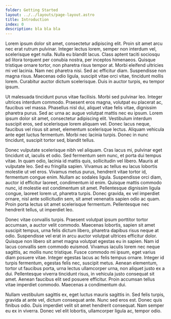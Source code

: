 ```yaml
---
folder: Getting Started
layout: ../../layouts/page-layout.astro
title: Introduction
index: 0
description: bla bla bla
---
```


Lorem ipsum dolor sit amet, consectetur adipiscing elit. Proin sit amet arcu nec erat rutrum pulvinar. Integer lectus lorem, semper non interdum vel, scelerisque eget nulla. Nulla eu blandit lacus. Class aptent taciti sociosqu ad litora torquent per conubia nostra, per inceptos himenaeos. Quisque tristique ornare tortor, non pharetra risus tempor at. Morbi eleifend ultricies mi vel lacinia. Nam nec pharetra nisi. Sed ac efficitur diam. Suspendisse non magna risus. Maecenas odio ligula, suscipit vitae orci vitae, tincidunt mollis lorem. Curabitur auctor dictum scelerisque. Duis in auctor turpis, eu tempor ipsum.

Ut malesuada tincidunt purus vitae facilisis. Morbi sed pulvinar leo. Integer ultrices interdum commodo. Praesent eros magna, volutpat eu placerat ac, faucibus vel massa. Phasellus nisl dui, aliquet vitae felis vitae, dignissim pharetra purus. Sed ac urna ac augue volutpat mattis nec eu ipsum. Lorem ipsum dolor sit amet, consectetur adipiscing elit. Vestibulum interdum suscipit eros, sed scelerisque lorem aliquam vel. Donec lacus neque, faucibus vel risus sit amet, elementum scelerisque lectus. Aliquam vehicula ante eget luctus fermentum. Morbi nec lacinia turpis. Donec in nunc tincidunt, suscipit tortor sed, blandit tellus.

Donec vulputate scelerisque nibh vel aliquam. Cras lacus mi, pulvinar eget tincidunt ut, iaculis et odio. Sed fermentum sem nunc, et porta dui tempus vitae. In quam odio, lacinia id mattis quis, sollicitudin vel libero. Mauris at vulputate leo. Sed eu fringilla sapien. Vivamus ac tellus eu lacus lobortis molestie ut vel eros. Vivamus metus purus, hendrerit vitae tortor id, fermentum congue enim. Nullam ac sodales ligula. Suspendisse orci diam, auctor id efficitur laoreet, condimentum id enim. Quisque mattis commodo nunc, id molestie est condimentum sit amet. Pellentesque dignissim ligula congue, laoreet lorem ut, pharetra turpis. Donec gravida, ex vel imperdiet ornare, nisl ante sollicitudin sem, sit amet venenatis sapien odio ac quam. Proin porta lectus sit amet scelerisque fermentum. Pellentesque nec hendrerit tellus, ut imperdiet leo.

Donec vitae convallis turpis. Praesent volutpat ipsum porttitor tortor accumsan, a auctor velit commodo. Maecenas lobortis, sapien sit amet suscipit tempus, urna felis dictum libero, pharetra dapibus risus neque at odio. Suspendisse vel erat in arcu auctor volutpat ultrices efficitur dolor. Quisque non libero sit amet magna volutpat egestas eu in sapien. Nam id lacus convallis sem commodo euismod. Vivamus iaculis lorem nec neque sagittis, ac mollis nunc tristique. Fusce commodo mi ipsum, eget varius diam posuere vitae. Integer egestas lacus ac felis tempus ornare. Integer id turpis fermentum, egestas felis nec, suscipit metus. Aenean elementum, tortor ut faucibus porta, urna lectus ullamcorper urna, non aliquet justo ex a dui. Pellentesque viverra tincidunt risus, in vehicula justo consequat sit amet. Aenean faucibus elit sed posuere efficitur. Proin accumsan tellus vitae imperdiet commodo. Maecenas a condimentum dui.

Nullam vestibulum sagittis ex, eget luctus mauris sagittis in. Sed felis turpis, gravida at ante vel, dictum consequat ante. Nunc sed eros est. Donec quis finibus odio. Duis imperdiet velit sit amet hendrerit consequat. Nam semper eu ex in viverra. Donec vel elit lobortis, ullamcorper ligula ac, tempor odio.
